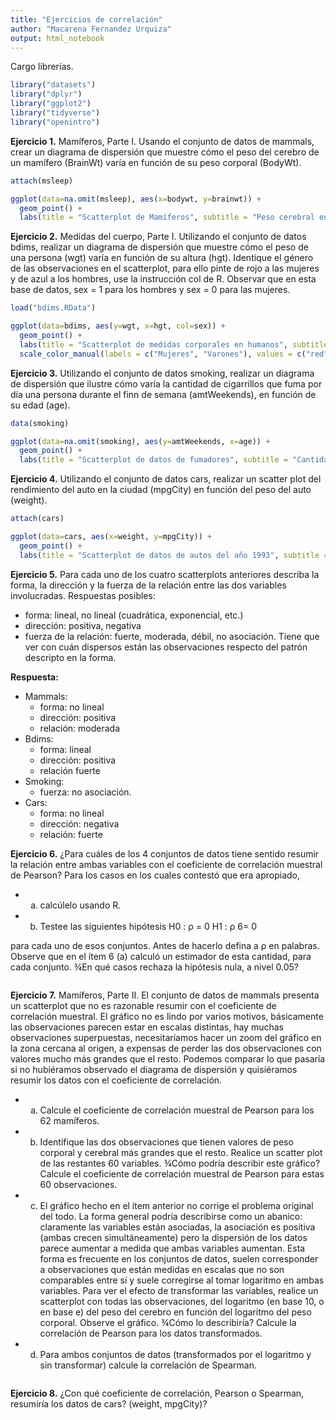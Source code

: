 ```yaml
---
title: "Ejercicios de correlación"
author: "Macarena Fernandez Urquiza"
output: html_notebook
---
```


Cargo librerías.

```r
library("datasets")
library("dplyr")
library("ggplot2")
library("tidyverse")
library("openintro")
```

**Ejercicio 1.** Mamíferos, Parte I. Usando el conjunto de datos de mammals, crear un diagrama de dispersión que muestre cómo el peso del cerebro de un mamífero (BrainWt) varía en función de su peso corporal (BodyWt).

```r
attach(msleep)

ggplot(data=na.omit(msleep), aes(x=bodywt, y=brainwt)) +
  geom_point() +
  labs(title = "Scatterplot de Mamíferos", subtitle = "Peso cerebral en función del peso corporal", x = "Peso corporal ", y = "Peso cerebral")
```

**Ejercicio 2.** Medidas del cuerpo, Parte I. Utilizando el conjunto de datos bdims, realizar un diagrama de dispersión que muestre cómo el peso de una persona (wgt) varía en función de su altura (hgt). Identique el género de las observaciones en el scatterplot, para ello pinte de rojo a las mujeres y de azul a los hombres, use la instrucción col de R. Observar que en esta base de datos, sex = 1 para los hombres y sex = 0 para las mujeres.

```r
load("bdims.RData")

ggplot(data=bdims, aes(y=wgt, x=hgt, col=sex)) +
  geom_point() +
  labs(title = "Scatterplot de medidas corporales en humanos", subtitle = "Peso en función de la altura", x = "Peso", y = "Altura")  +
  scale_color_manual(labels = c("Mujeres", "Varones"), values = c("red", "blue"))
```

**Ejercicio 3.** Utilizando el conjunto de datos smoking, realizar un diagrama de dispersión que ilustre cómo varía la cantidad de cigarrillos que fuma por día una persona durante el finn de semana (amtWeekends), en función de su edad (age).

```r
data(smoking)

ggplot(data=na.omit(smoking), aes(y=amtWeekends, x=age)) +
  geom_point() +
  labs(title = "Scatterplot de datos de fumadores", subtitle = "Cantidad de cigarrillos fumados durante el fin de semana en función de la edad", x = "Edad", y = "Cantidad de cigarrillos")  
```

**Ejercicio 4.** Utilizando el conjunto de datos cars, realizar un scatter plot del rendimiento del auto en la ciudad (mpgCity) en función del peso del auto (weight).

```r
attach(cars)

ggplot(data=cars, aes(x=weight, y=mpgCity)) +
  geom_point() +
  labs(title = "Scatterplot de datos de autos del año 1993", subtitle = "Rendimiento del auto en la ciudad en función del peso del auto", x = "Rendimiento", y = "Peso")  
```

**Ejercicio 5.** Para cada uno de los cuatro scatterplots anteriores describa la forma, la dirección y la fuerza de la relación entre las dos variables involucradas. Respuestas posibles:
 
- forma: lineal, no lineal (cuadrática, exponencial, etc.)
- dirección: positiva, negativa
- fuerza de la relación: fuerte, moderada, débil, no asociación. Tiene que ver con cuán dispersos están las observaciones respecto del patrón descripto en la forma.

**Respuesta:**

- Mammals: 
    - forma: no lineal
    - dirección: positiva
    - relación: moderada
- Bdims: 
    - forma: lineal
    - dirección: positiva
    - relación fuerte
- Smoking: 
    - fuerza: no asociación.
- Cars: 
    - forma: no lineal
    - dirección: negativa
    - relación: fuerte

**Ejercicio 6.** ¿Para cuáles de los 4 conjuntos de datos tiene sentido resumir la relación entre ambas variables con el coeficiente de correlación muestral de Pearson? Para los casos en los cuales contestó que era apropiado,

- (a) calcúlelo usando R.
- (b) Testee las siguientes hipótesis
H0 : ρ = 0
H1 : ρ 6= 0

para cada uno de esos conjuntos. Antes de hacerlo defina a ρ en palabras. Observe que en el ítem 6 (a) calculó un estimador de esta cantidad, para cada conjunto. ¾En qué casos rechaza la hipótesis nula,
a nivel 0.05?

```r

```

**Ejercicio 7.** Mamíferos, Parte II. El conjunto de datos de mammals presenta un scatterplot que no es razonable resumir con el coeficiente de correlación muestral. El gráfico no es lindo por varios motivos, básicamente las observaciones parecen estar en escalas distintas, hay muchas observaciones superpuestas, necesitaríamos hacer un zoom del gráfico en la zona cercana al origen, a expensas de perder las dos observaciones con valores mucho más grandes que el resto. Podemos comparar lo que pasaría si no hubiéramos observado el diagrama de dispersión y quisiéramos resumir los datos con el coeficiente de correlación.

- (a) Calcule el coeficiente de correlación muestral de Pearson para los 62 mamíferos.
- (b) Identifique las dos observaciones que tienen valores de peso corporal y cerebral más grandes que el resto. Realice un scatter plot de las restantes 60 variables. ¾Cómo podría describir este gráfico? Calcule el coeficiente de correlación muestral de Pearson para estas 60 observaciones.
- (c) El gráfico hecho en el ítem anterior no corrige el problema original del todo. La forma general podría describirse como un abanico: claramente las variables están asociadas, la asociación es positiva (ambas crecen simultáneamente) pero la dispersión de los datos parece aumentar a medida que ambas variables aumentan. Esta forma es frecuente en los conjuntos de datos, suelen corresponder a observaciones que están medidas en escalas que no son comparables entre sí y suele corregirse al tomar logaritmo en ambas variables. Para ver el efecto de transformar las variables, realice un scatterplot con todas las observaciones, del logaritmo (en base 10, o en base e) del peso del cerebro en función del logaritmo del peso corporal. Observe el gráfico. ¾Cómo lo describiría? Calcule la correlación de Pearson para los datos transformados.
- (d) Para ambos conjuntos de datos (transformados por el logaritmo y sin transformar) calcule la correlación de Spearman.

```r

```

**Ejercicio 8.** ¿Con qué coeficiente de correlación, Pearson o Spearman, resumiría los datos de cars? (weight, mpgCity)?
